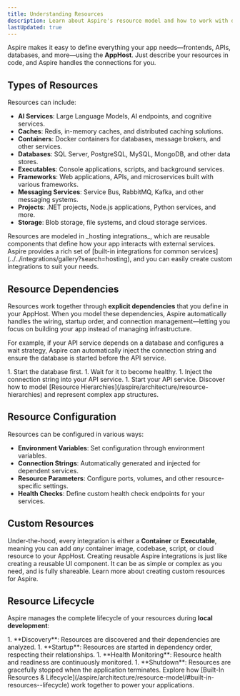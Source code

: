 ```yaml
---
title: Understanding Resources
description: Learn about Aspire's resource model and how to work with different types of resources.
lastUpdated: true
---
```



Aspire makes it easy to define everything your app needs—frontends, APIs, databases, and more—using the **AppHost**. Just describe your resources in code, and Aspire handles the connections for you.

## Types of Resources

Resources can include:

- **AI Services**: Large Language Models, AI endpoints, and cognitive services.
- **Caches**: Redis, in-memory caches, and distributed caching solutions.
- **Containers**: Docker containers for databases, message brokers, and other services.
- **Databases**: SQL Server, PostgreSQL, MySQL, MongoDB, and other data stores.
- **Executables**: Console applications, scripts, and background services.
- **Frameworks**: Web applications, APIs, and microservices built with various frameworks.
- **Messaging Services**: Service Bus, RabbitMQ, Kafka, and other messaging systems.
- **Projects**: .NET projects, Node.js applications, Python services, and more.
- **Storage**: Blob storage, file systems, and cloud storage services.

<IconAside type="tip" icon="puzzle" title="Explore Integrations">
  Resources are modeled in _hosting integrations_, which are reusable components that define how your app interacts with external services. Aspire provides a rich set of [built-in integrations for common services](../../integrations/gallery?search=hosting), and you can easily create custom integrations to suit your needs.
</IconAside>

## Resource Dependencies

Resources work together through **explicit dependencies** that you define in your AppHost. When you model these dependencies, Aspire automatically handles the wiring, startup order, and connection management—letting you focus on building your app instead of managing infrastructure.

For example, if your API service depends on a database and configures a wait strategy, Aspire can automatically inject the connection string and ensure the database is started before the API service.

<Steps>
1. Start the database first.
1. Wait for it to become healthy.
1. Inject the connection string into your API service.
1. Start your API service.
</Steps>

<LearnMore>
  Discover how to model [Resource Hierarchies](/aspire/architecture/resource-hierarchies) and represent complex app structures.
</LearnMore>

## Resource Configuration

Resources can be configured in various ways:

- **Environment Variables**: Set configuration through environment variables.
- **Connection Strings**: Automatically generated and injected for dependent services.
- **Resource Parameters**: Configure ports, volumes, and other resource-specific settings.
- **Health Checks**: Define custom health check endpoints for your services.

## Custom Resources

Under-the-hood, every integration is either a **Container** or **Executable**, meaning you can add _any_ container image, codebase, script, or cloud resource to your AppHost. Creating reusable Aspire integrations is just like creating a reusable UI component. It can be as simple or complex as you need, and is fully shareable. Learn more about creating custom resources for Aspire.

## Resource Lifecycle

Aspire manages the complete lifecycle of your resources during **local development**:

<Steps>
1. **Discovery**: Resources are discovered and their dependencies are analyzed.
1. **Startup**: Resources are started in dependency order, respecting their relationships.
1. **Health Monitoring**: Resource health and readiness are continuously monitored.
1. **Shutdown**: Resources are gracefully stopped when the application terminates.
</Steps>

<LearnMore>
  Explore how [Built-In Resources & Lifecycle](/aspire/architecture/resource-model/#built-in-resources--lifecycle) work together to power your applications.
</LearnMore>
